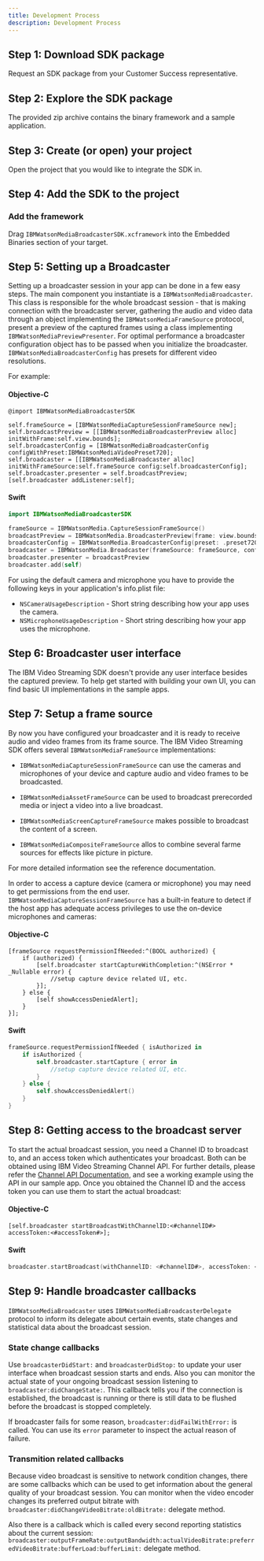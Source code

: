 ```yaml
---
title: Development Process
description: Development Process
---
```


## Step 1: Download SDK package

Request an SDK package from your Customer Success representative.


## Step 2: Explore the SDK package

The provided zip archive contains the binary framework and a sample application.


## Step 3: Create (or open) your project

Open the project that you would like to integrate the SDK in.


## Step 4: Add the SDK to the project

### Add the framework

Drag `IBMWatsonMediaBroadcasterSDK.xcframework` into the Embedded Binaries section of your target.

## Step 5: Setting up a Broadcaster

Setting up a broadcaster session in your app can be done in a few easy steps. The main component you instantiate is a `IBMWatsonMediaBroadcaster`. This class is responsible for the whole broadcast session - that is making connection with the broadcaster server, gathering the audio and video data through an object implementing the `IBMWatsonMediaFrameSource` protocol, present a preview of the captured frames using a class implementing `IBMWatsonMediaPreviewPresenter`. For optimal performance a broadcaster configuration object has to be passed when you initialize the broadcaster. `IBMWatsonMediaBroadcasterConfig` has presets for different video resolutions.

For example:

#### Objective-C
```objc
@import IBMWatsonMediaBroadcasterSDK

self.frameSource = [IBMWatsonMediaCaptureSessionFrameSource new];
self.broadcastPreview = [[IBMWatsonMediaBroadcasterPreview alloc] initWithFrame:self.view.bounds];
self.broadcasterConfig = [IBMWatsonMediaBroadcasterConfig configWithPreset:IBMWatsonMediaVideoPreset720];
self.broadcaster = [[IBMWatsonMediaBroadcaster alloc] initWithFrameSource:self.frameSource config:self.broadcasterConfig];
self.broadcaster.presenter = self.broadcastPreview;
[self.broadcaster addListener:self];
```

#### Swift
```swift
import IBMWatsonMediaBroadcasterSDK

frameSource = IBMWatsonMedia.CaptureSessionFrameSource()
broadcastPreview = IBMWatsonMedia.BroadcasterPreview(frame: view.bounds)
broadcasterConfig = IBMWatsonMedia.BroadcasterConfig(preset: .preset720)
broadcaster = IBMWatsonMedia.Broadcaster(frameSource: frameSource, config: broadcasterConfig)
broadcaster.presenter = broadcastPreview
broadcaster.add(self)
```

For using the default camera and microphone you have to provide the following keys in your application's info.plist file:

- `NSCameraUsageDescription` - Short string describing how your app uses the camera.
- `NSMicrophoneUsageDescription` - Short string describing how your app uses the microphone.

## Step 6: Broadcaster user interface

The IBM Video Streaming SDK doesn't provide any user interface besides the captured preview. To help get started with building your own UI, you can find basic UI implementations in the sample apps.

## Step 7: Setup a frame source

By now you have configured your broadcaster and it is ready to receive audio and video frames from its frame source. The IBM Video Streaming SDK offers several `IBMWatsonMediaFrameSource` implementations:

 - `IBMWatsonMediaCaptureSessionFrameSource` can use the cameras and microphones of your device and capture audio and video frames to be broadcasted.

 - `IBMWatsonMediaAssetFrameSource` can be used to broadcast prerecorded media or inject a video into a live broadcast.

 - `IBMWatsonMediaScreenCaptureFrameSource` makes possible to broadcast the content of a screen.

 - `IBMWatsonMediaCompositeFrameSource` allos to combine several farme sources for effects like picture in picture.

For more detailed information see the reference documentation.

In order to access a capture device (camera or microphone) you may need to get permissions from the end user.
`IBMWatsonMediaCaptureSessionFrameSource` has a built-in feature to detect if the host app has adequate access privileges to use the on-device microphones and cameras:

#### Objective-C
```objc
[frameSource requestPermissionIfNeeded:^(BOOL authorized) {
	if (authorized) {
		[self.broadcaster startCaptureWithCompletion:^(NSError * _Nullable error) {
        	//setup capture device related UI, etc.
 		}];
	} else {
		[self showAccessDeniedAlert];
	}
}];
```

#### Swift
```swift
frameSource.requestPermissionIfNeeded { isAuthorized in
    if isAuthorized {
		self.broadcaster.startCapture { error in
			//setup capture device related UI, etc.
		}
    } else {
		self.showAccessDeniedAlert()
    }
}
```

## Step 8: Getting access to the broadcast server

To start the actual broadcast session, you need a Channel ID to broadcast to, and an access token which authenticates your broadcast. Both can be obtained using IBM Video Streaming Channel API. For further details, please refer the [Channel API Documentation](https://developers.video.ibm.com/channel-api/getting-started.html), and see a working example using the API in our sample app. Once you obtained the Channel ID and the access token you can use them to start the actual broadcast:

#### Objective-C
```objc
[self.broadcaster startBroadcastWithChannelID:<#channelID#> accessToken:<#accessToken#>];
```

#### Swift
```swift
broadcaster.startBroadcast(withChannelID: <#channelID#>, accessToken: <#accessToken#>)
```

## Step 9: Handle broadcaster callbacks

`IBMWatsonMediaBroadcaster` uses `IBMWatsonMediaBroadcasterDelegate` protocol to inform its delegate about certain events, state changes and statistical data about the broadcast session.

### State change callbacks

Use `broadcasterDidStart:` and `broadcasterDidStop:` to update your user interface when broadcast session starts and ends. Also you can monitor the actual state of your ongoing broadcast session listening to `broadcaster:didChangeState:`. This callback tells you if the connection is established, the broadcast is running or there is still data to be flushed before the broadcast is stopped completely.

If broadcaster fails for some reason, `broadcaster:didFailWithError:` is called. You can use its `error` parameter to inspect the actual reason of failure.

### Transmition related callbacks

Because video broadcast is sensitive to network condition changes, there are some callbacks which can be used to get information about the general quality of your broadcast session. You can monitor when the video encoder changes its preferred output bitrate with `broadcaster:didChangeVideoBitrate:oldBitrate:` delegate method.

Also there is a callback which is called every second reporting statistics about the current session: `broadcaster:outputFrameRate:outputBandwidth:actualVideoBitrate:preferredVideoBitrate:bufferLoad:bufferLimit:` delegate method.

